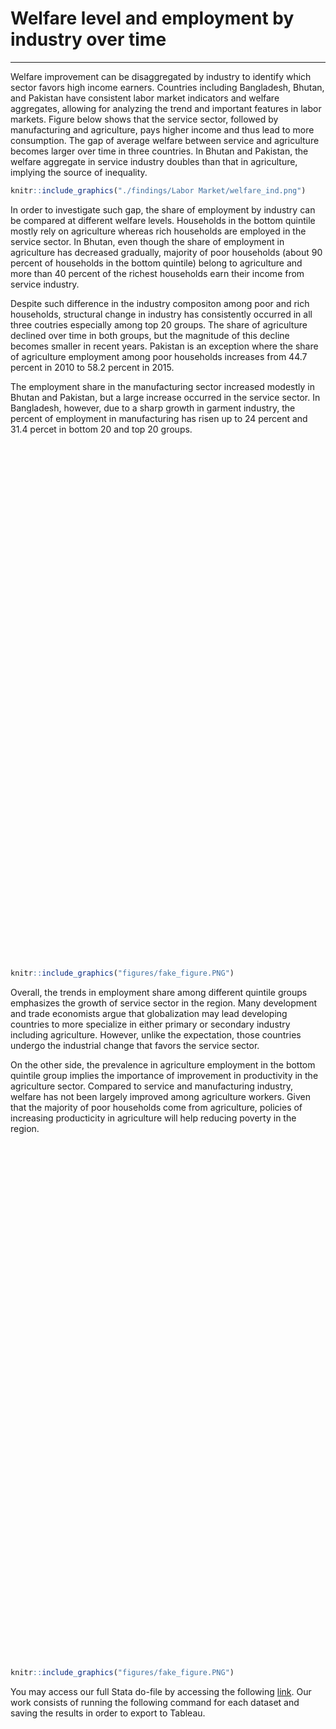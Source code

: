 # Welfare level and employment by industry over time {#note-industry}
***

Welfare improvement can be disaggregated by industry to identify which sector favors high income earners. Countries including Bangladesh, Bhutan, and Pakistan have consistent labor market indicators and welfare aggregates, allowing for analyzing the trend and important features in labor markets. Figure below shows that the service sector, followed by manufacturing and agriculture, pays higher income and thus lead to more consumption. The gap of average welfare between service and agriculture becomes larger over time in three countries. In Bhutan and Pakistan, the welfare aggregate in service industry doubles than that in agriculture, implying the source of inequality. 

```{r labor1, fig.cap='Welfare by Industry over time', out.width='80%', fig.asp=.75, fig.align='center', echo=FALSE, warning=FALSE}
knitr::include_graphics("./findings/Labor Market/welfare_ind.png")
```

In order to investigate such gap, the share of employment by industry can be compared at different welfare levels. Households in the bottom quintile mostly rely on agriculture whereas rich households are employed in the service sector. In Bhutan, even though the share of employment in agriculture has decreased gradually, majority of poor households (about 90 percent of households in the bottom quintile) belong to agriculture and more than 40 percent of the richest households earn their income from service industry. 

Despite such difference in the industry compositon among poor and rich households, structural change in industry has consistently occurred in all three coutries especially among top 20 groups. The share of agriculture declined over time in both groups, but the magnitude of this decline becomes smaller in recent years. Pakistan is an exception where the share of agriculture employment among poor households increases from 44.7 percent in 2010 to 58.2 percent in 2015. 

The employment share in the manufacturing sector increased modestly in Bhutan and Pakistan, but a large increase occurred in the service sector. In Bangladesh, however, due to a sharp growth in garment industry, the percent of employment in manufacturing has risen up to 24 percent and 31.4 percet in bottom 20 and top 20 groups. 

<script type='text/javascript' src='https://tab.worldbank.org/javascripts/api/viz_v1.js'></script><div class='tableauPlaceholder' style='width: 700px; height: 827px;'><object class='tableauViz' width='700' height='827' style='display:none;'><param name='host_url' value='https%3A%2F%2Ftab.worldbank.org%2F' /> <param name='embed_code_version' value='3' /> <param name='site_root' value='&#47;t&#47;WBG' /><param name='name' value='SAR_MNA_NoteE&#47;q1_q5' /><param name='tabs' value='no' /><param name='toolbar' value='yes' /><param name='showAppBanner' value='false' /><param name='filter' value='iframeSizedToWindow=true' /></object></div>

```{r NoteEdash1,  echo=FALSE, fig.cap = "Employment by Industry and Year", out.height='10%', fig.align = 'left'}
knitr::include_graphics("figures/fake_figure.PNG")
```

Overall, the trends in employment share among different quintile groups emphasizes the growth of service sector in the region. Many development and trade economists argue that globalization may lead developing countries to more specialize in either primary or secondary industry including agriculture. However, unlike the expectation, those countries undergo the industrial change that favors the service sector. 

On the other side, the prevalence in agriculture employment in the bottom quintile group implies the importance of improvement in productivity in the agriculture sector. Compared to service and manufacturing industry, welfare has not been largely improved among agriculture workers. Given that the majority of poor households come from agriculture, policies of increasing producticity in agriculture will help reducing poverty in the region. 

<script type='text/javascript' src='https://tab.worldbank.org/javascripts/api/viz_v1.js'></script><div class='tableauPlaceholder' style='width: 700px; height: 827px;'><object class='tableauViz' width='700' height='827' style='display:none;'><param name='host_url' value='https%3A%2F%2Ftab.worldbank.org%2F' /> <param name='embed_code_version' value='3' /> <param name='site_root' value='&#47;t&#47;WBG' /><param name='name' value='SAR_MNA_NoteE&#47;All' /><param name='tabs' value='no' /><param name='toolbar' value='yes' /><param name='showAppBanner' value='false' /><param name='filter' value='iframeSizedToWindow=true' /></object></div>

```{r NoteEdash2,  echo=FALSE, fig.cap = "Employment by Industry and Year", out.height='10%', fig.align = 'left'}
knitr::include_graphics("figures/fake_figure.PNG")
```
You may access our full Stata do-file by accessing the following [link](https://github.com/randrescastaneda/SARMD_guidelines/blob/master/shareable_dofiles/labormarket.do). Our work consists of running the following command for each dataset and saving the results in order to export to Tableau. 

